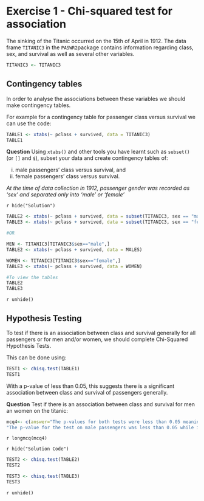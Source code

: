 # Exercise 1 - Chi-squared test for association

The sinking of the Titanic occurred on the 15th of April in 1912. The data frame `TITANIC3` in the `PASWR2`package contains information regarding class, sex, and survival as well as several other variables.
```r
TITANIC3 <- TITANIC3
```

## Contingency tables
In order to analyse the associations between these variables we should make contingency tables. 

For example for a contingency table for passenger class versus survival we can use the code:

```r
TABLE1 <- xtabs(~ pclass + survived, data = TITANIC3)
TABLE1
```

**Question** Using `xtabs()` and other tools you have learnt such as `subset()` (or `[]` and `$`), subset your data and create contingency tables of:

i) male passengers’ class versus survival, and
ii) female passengers’ class versus survival.

*At the time of data collection in 1912, passenger gender was recorded as 'sex' and separated only into 'male' or 'female'*


`r hide("Solution")`
```r
TABLE2 <- xtabs(~ pclass + survived, data = subset(TITANIC3, sex == "male"))
TABLE3 <- xtabs(~ pclass + survived, data = subset(TITANIC3, sex == "female"))

#OR 

MEN <- TITANIC3[TITANIC3$sex=="male",]
TABLE2 <- xtabs(~ pclass + survived, data = MALES)

WOMEN <- TITANIC3[TITANIC3$sex=="female",]
TABLE3 <- xtabs(~ pclass + survived, data = WOMEN)

#To view the tables
TABLE2
TABLE3
```
`r unhide()`

## Hypothesis Testing
To test if there is an association between class and survival generally for all passengers or for men and/or women, we should complete Chi-Squared Hypothesis Tests.

This can be done using:
```r
TEST1 <- chisq.test(TABLE1)
TEST1
```

With a p-value of less than 0.05, this suggests there is a significant association between class and survival of passengers generally.

**Question** Test if there is an association between class and survival for men an women on the titanic:

```r
mcq4<- c(answer="The p-values for both tests were less than 0.05 meaning there is an association between class and survival for men and for women.", 
"The p-value for the test on male passengers was less than 0.05 while it was greater than 0.05 for women meaning there is an association between class and survival for men but not for women", "The p-value for the test on male passengers was greater than 0.05 while it was less than 0.05 for women meaning there is an association between class and survival for women but not for men", "The p-values for both tests were gretter than 0.05 meaning there was no evidence of an association between class and survival for men nor for women.")
```
`r longmcq(mcq4)`

`r hide("Solution Code")`
```r
TEST2 <- chisq.test(TABLE2)
TEST2

TEST3 <- chisq.test(TABLE3)
TEST3
```
`r unhide()`